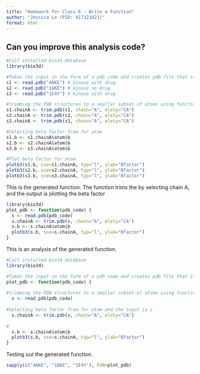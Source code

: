 ```yaml
---
title: "Homework for Class 6 - Write a Function"
author: "Jessica Le (PID: A17321021)"
format: html
---
```


## Can you improve this analysis code?

```r
#Call installed bio3d database
library(bio3d)

#Takes the input in the form of a pdb code and creates pdb file that is read using function `read.pdb` 
s1 <- read.pdb("4AKE") # kinase with drug
s2 <- read.pdb("1AKE") # kinase no drug
s3 <- read.pdb("1E4Y") # kinase with drug

#trimming the PDB structures to a smaller subset of atoms using function `trim.pdb`
s1.chainA <- trim.pdb(s1, chain="A", elety="CA")
s2.chainA <- trim.pdb(s2, chain="A", elety="CA")
s3.chainA <- trim.pdb(s1, chain="A", elety="CA")

#Selecting beta factor from for atom
s1.b <- s1.chainA$atom$b
s2.b <- s2.chainA$atom$b
s3.b <- s3.chainA$atom$b

#Plot beta factor for atom
plotb3(s1.b, sse=s1.chainA, typ="l", ylab="Bfactor")
plotb3(s2.b, sse=s2.chainA, typ="l", ylab="Bfactor")
plotb3(s3.b, sse=s3.chainA, typ="l", ylab="Bfactor")
```

This is the generated function. The function trims the by selecting chain A, and the output is plotting the beta factor
```r
library(bio3d)
plot_pdb <- function(pdb_code) {
  s <- read.pdb(pdb_code)
  s.chainA <- trim.pdb(s, chain="A", elety="CA")
  s.b <- s.chainA$atom$b
  plotb3(s.b, sse=s.chainA, typ="l", ylab="Bfactor") 
}
```

This is an analysis of the generated function. 
```r
#Call installed bio3d database
library(bio3d)

#Takes the input in the form of a pdb code and creates pdb file that is read using function `read.pdb` 
plot_pdb <- function(pdb_code) {
  
#trimming the PDB structures to a smaller subset of atoms using function `trim.pdb` and the input is the pdb code
  s <- read.pdb(pdb_code)
  
#Selecting beta factor from for atom and the input is s
  s.chainA <- trim.pdb(s, chain="A", elety="CA")
  
#
  s.b <- s.chainA$atom$b
  plotb3(s.b, sse=s.chainA, typ="l", ylab="Bfactor") 
}
```

Testing out the generated function. 
```r
sapply(c("4AKE", "1AKE", "1E4Y"), FUN=plot_pdb)
```
